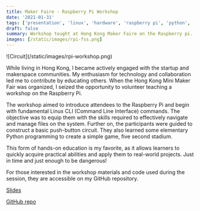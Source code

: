 ```yaml
---
title: Maker Faire - Raspberry Pi Workshop
date: '2021-01-31'
tags: ['presentation', 'linux', 'hardware', 'raspberry pi', 'python', 'circuits', 'cli']
draft: false
summary: Workshop tought at Hong Kong Maker Faire on the Raspberry pi.
images: [/static/images/rpi-fss.png]
---
```


<div className='flex justify-center items-center'>
  <div className=''>
    ![Circuit](/static/images/rpi-workshop.png)
  </div>
</div>

While living in Hong Kong, I became actively engaged with the startup and makerspace communities. My enthusiasm for technology and collaboration led me to contribute by educating others. When the Hong Kong Mini Maker Fair was organized, I seized the opportunity to volunteer teaching a workshop on the Raspberry Pi.

The workshop aimed to introduce attendees to the Raspberry Pi and begin with fundamental Linux CLI (Command Line Interface) commands. The objective was to equip them with the skills required to effectively navigate and manage files on the system. Further on, the participants were guided to construct a basic push-button circuit. They also learned some elementary Python programming to create a simple game, five second stadium.

This form of hands-on education is my favorite, as it allows learners to quickly acquire practical abilities and apply them to real-world projects. Just in time and just enough to be dangerous!

For those interested in the workshop materials and code used during the session, they are accessible on my GitHub repository.

[ Slides ]( https://nodu.github.io/RPiWorkshop )

[ GitHub repo  ]( https://github.com/nodu/RPiWorkshop )
